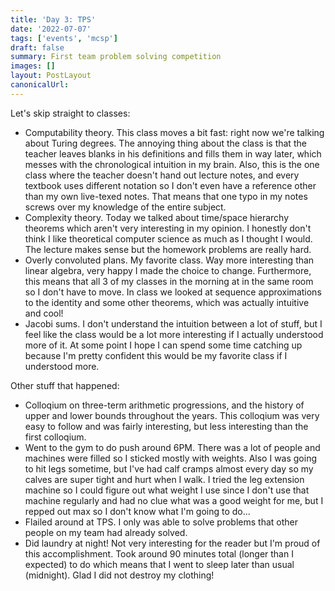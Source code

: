 ```yaml
---
title: 'Day 3: TPS'
date: '2022-07-07'
tags: ['events', 'mcsp']
draft: false
summary: First team problem solving competition
images: []
layout: PostLayout
canonicalUrl:
---
```


Let's skip straight to classes:

- Computability theory. This class moves a bit fast: right now we're talking about Turing degrees. The annoying thing about the class is that the teacher leaves blanks in his definitions and fills them in way later, which messes with the chronological intuition in my brain. Also, this is the one class where the teacher doesn't hand out lecture notes, and every textbook uses different notation so I don't even have a reference other than my own live-texed notes. That means that one typo in my notes screws over my knowledge of the entire subject.
- Complexity theory. Today we talked about time/space hierarchy theorems which aren't very interesting in my opinion. I honestly don't think I like theoretical computer science as much as I thought I would. The lecture makes sense but the homework problems are really hard.
- Overly convoluted plans. My favorite class. Way more interesting than linear algebra, very happy I made the choice to change. Furthermore, this means that all 3 of my classes in the morning at in the same room so I don't have to move. In class we looked at sequence approximations to the identity and some other theorems, which was actually intuitive and cool!
- Jacobi sums. I don't understand the intuition between a lot of stuff, but I feel like the class would be a lot more interesting if I actually understood more of it. At some point I hope I can spend some time catching up because I'm pretty confident this would be my favorite class if I understood more.

Other stuff that happened:

- Colloqium on three-term arithmetic progressions, and the history of upper and lower bounds throughout the years. This colloqium was very easy to follow and was fairly interesting, but less interesting than the first colloqium.
- Went to the gym to do push around 6PM. There was a lot of people and machines were filled so I sticked mostly with weights. Also I was going to hit legs sometime, but I've had calf cramps almost every day so my calves are super tight and hurt when I walk. I tried the leg extension machine so I could figure out what weight I use since I don't use that machine regularly and had no clue what was a good weight for me, but I repped out max so I don't know what I'm going to do...
- Flailed around at TPS. I only was able to solve problems that other people on my team had already solved.
- Did laundry at night! Not very interesting for the reader but I'm proud of this accomplishment. Took around 90 minutes total (longer than I expected) to do which means that I went to sleep later than usual (midnight). Glad I did not destroy my clothing!
